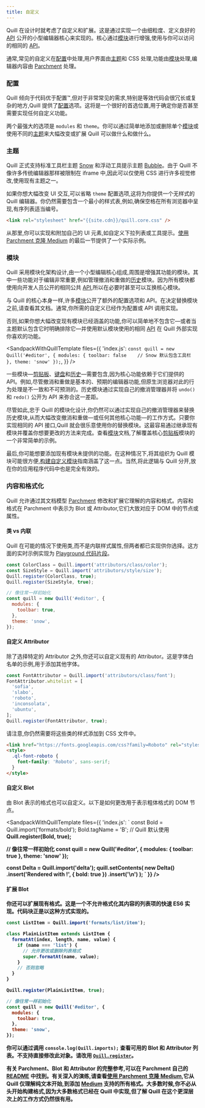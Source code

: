 ```yaml
---
title: 自定义
---
```


Quill 在设计时就考虑了自定义和扩展。这是通过实现一个由细粒度、定义良好的 [API](/docs/api) 公开的小型编辑器核心来实现的。核心通过[模块](/docs/modules)进行增强,使用与你可以访问的相同的 [API](/docs/api)。

通常,常见的自定义在[配置](#configurations/)中处理,用户界面由[主题](#themes)和 CSS 处理,功能由[模块](#modules)处理,编辑器内容由 [Parchment](#content-and-formatting) 处理。

### 配置

Quill 倾向于代码优于配置&trade;,但对于非常常见的需求,特别是等效代码会很冗长或复杂的地方,Quill 提供了[配置](/docs/configuration/)选项。这将是一个很好的首选位置,用于确定你是否甚至需要实现任何自定义功能。

两个最强大的选项是 `modules` 和 `theme`。你可以通过简单地添加或删除单个[模块](/docs/modules/)或使用不同的[主题](/docs/themes/)来大幅改变或扩展 Quill 可以做什么和做什么。

### 主题

Quill 正式支持标准工具栏主题 [Snow](/docs/themes/#snow) 和浮动工具提示主题 [Bubble](/docs/themes/#bubble)。由于 Quill 不像许多传统编辑器那样被限制在 iframe 中,因此可以仅使用 CSS 进行许多视觉修改,使用现有主题之一。

如果你想大幅改变 UI 交互,可以省略 `theme` 配置选项,这将为你提供一个无样式的 Quill 编辑器。你仍然需要包含一个最小的样式表,例如,确保空格在所有浏览器中呈现,有序列表适当编号。

```html
<link rel="stylesheet" href="{{site.cdn}}/quill.core.css" />
```

从那里,你可以实现和附加自己的 UI 元素,如自定义下拉列表或工具提示。[使用 Parchment 克隆 Medium](/guides/cloning-medium-with-parchment/#final-polish) 的最后一节提供了一个实际示例。

### 模块

Quill 采用模块化架构设计,由一个小型编辑核心组成,周围是增强其功能的模块。其中一些功能对于编辑非常重要,例如管理撤消和重做的[历史](/docs/modules/history/)模块。因为所有模块都使用向开发人员公开的相同公共 [API](/docs/api),所以在必要时甚至可以互换核心模块。

与 Quill 的核心本身一样,许多[模块](/docs/modules/)公开了额外的配置选项和 API。在决定替换模块之前,请查看其文档。通常,你所需的自定义已经作为配置或 API 调用实现。

否则,如果你想大幅改变现有模块已经涵盖的功能,你可以简单地不包含它&mdash;或者当主题默认包含它时明确排除它&mdash;并使用默认模块使用的相同 [API](/docs/api) 在 Quill 外部实现你喜欢的功能。

<SandpackWithQuillTemplate
  files={{
    'index.js': `
const quill = new Quill('#editor', {
  modules: {
    toolbar: false    // Snow 默认包含工具栏
  },
  theme: 'snow'
});
`,
  }}
/>

一些模块&mdash;[剪贴板](/docs/modules/clipboard/)、[键盘](/docs/modules/keyboard/)和[历史](/docs/modules/history/)&mdash;需要包含,因为核心功能依赖于它们提供的 API。例如,尽管撤消和重做是基本的、预期的编辑器功能,但原生浏览器对此的行为处理是不一致和不可预测的。历史模块通过实现自己的撤消管理器并将 `undo()` 和 `redo()` 公开为 API 来弥合这一差距。

尽管如此,忠于 Quill 的模块化设计,你仍然可以通过实现自己的撤消管理器来替换历史模块,从而大幅改变撤消和重做&mdash;或任何其他核心功能&mdash;的工作方式。只要你实现相同的 API 接口,Quill 就会很乐意使用你的替换模块。这最容易通过继承现有模块并覆盖你想要更改的方法来完成。查看[模块](/docs/modules/)文档,了解覆盖核心[剪贴板](/docs/modules/clipboard/)模块的一个非常简单的示例。

最后,你可能想要添加现有模块未提供的功能。在这种情况下,将其组织为 Quill 模块可能很方便,[构建自定义模块](/guides/building-a-custom-module/)指南涵盖了这一点。当然,将此逻辑与 Quill 分开,放在你的应用程序代码中也是完全有效的。

### 内容和格式化

Quill 允许通过其文档模型 [Parchment](https://github.com/quilljs/parchment/) 修改和扩展它理解的内容和格式。内容和格式在 Parchment 中表示为 Blot 或 Attributor,它们大致对应于 DOM 中的节点或属性。

#### 类 vs 内联

Quill 在可能的情况下使用类,而不是内联样式属性,但两者都已实现供你选择。这方面的实时示例实现为 [Playground 代码片段](/playground/#class-vs-inline-style)。

```js
const ColorClass = Quill.import('attributors/class/color');
const SizeStyle = Quill.import('attributors/style/size');
Quill.register(ColorClass, true);
Quill.register(SizeStyle, true);

// 像往常一样初始化
const quill = new Quill('#editor', {
  modules: {
    toolbar: true,
  },
  theme: 'snow',
});
```

#### 自定义 Attributor

除了选择特定的 Attributor 之外,你还可以自定义现有的 Attributor。这是字体白名单的示例,用于添加其他字体。

```js
const FontAttributor = Quill.import('attributors/class/font');
FontAttributor.whitelist = [
  'sofia',
  'slabo',
  'roboto',
  'inconsolata',
  'ubuntu',
];
Quill.register(FontAttributor, true);
```

请注意,你仍然需要将这些类的样式添加到 CSS 文件中。

```html
<link href="https://fonts.googleapis.com/css?family=Roboto" rel="stylesheet" />
<style>
  .ql-font-roboto {
    font-family: 'Roboto', sans-serif;
  }
</style>
```

#### 自定义 Blot

由 Blot 表示的格式也可以自定义。以下是如何更改用于表示粗体格式的 DOM 节点。

<SandpackWithQuillTemplate
  files={{
    'index.js': `
const Bold = Quill.import('formats/bold');
Bold.tagName = 'B';   // Quill 默认使用 <strong>
Quill.register(Bold, true);

// 像往常一样初始化
const quill = new Quill('#editor', {
  modules: {
    toolbar: true
  },
  theme: 'snow'
});

const Delta = Quill.import('delta');
quill.setContents(
  new Delta()
    .insert('Rendered with <b>!', { bold: true })
    .insert('\\n')
);
`
}}
/>

#### 扩展 Blot

你还可以扩展现有格式。这是一个不允许格式化其内容的列表项的快速 ES6 实现。代码块正是以这种方式实现的。

```js
const ListItem = Quill.import('formats/list/item');

class PlainListItem extends ListItem {
  formatAt(index, length, name, value) {
    if (name === 'list') {
      // 允许更改或删除列表格式
      super.formatAt(name, value);
    }
    // 否则忽略
  }
}

Quill.register(PlainListItem, true);

// 像往常一样初始化
const quill = new Quill('#editor', {
  modules: {
    toolbar: true,
  },
  theme: 'snow',
});
```

你可以通过调用 `console.log(Quill.imports);` 查看可用的 Blot 和 Attributor 列表。不支持直接修改此对象。请改用 [`Quill.register`](/docs/api/#register)。

有关 Parchment、Blot 和 Attributor 的完整参考,可以在 Parchment 自己的 [README](https://github.com/quilljs/parchment/) 中找到。有关深入的演练,请查看[使用 Parchment 克隆 Medium](/guides/cloning-medium-with-parchment/),它从 Quill 仅理解纯文本开始,到添加 [Medium](https://medium.com/) 支持的所有格式。大多数时候,你不必从头开始构建格式,因为大多数格式已经在 Quill 中实现,但了解 Quill 在这个更深层次上的工作方式仍然很有用。
